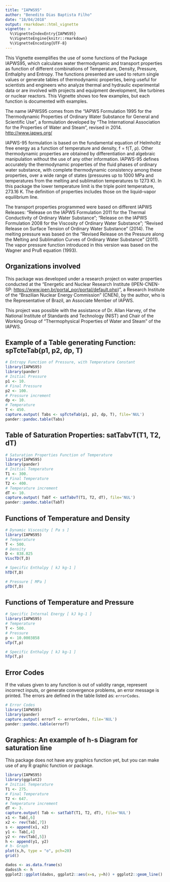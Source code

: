 ---
title: "IAPWS95"
author: "Benedito Dias Baptista Filho"
date: "18/04/2018"
output: rmarkdown::html_vignette
vignette: >
  %\VignetteIndexEntry{IAPWS95}
  %\VignetteEngine{knitr::rmarkdown}
  %\VignetteEncoding{UTF-8}
---

This Vignette exemplifies the use of some functions of the Package IAPWS95, which calculates water thermodynamic and transport properties as function of different combinations of Temperature, Density, Pressure, Enthalphy and Entropy. The functions presented are used to return single values or generate tables of thermodynamic properties, being useful for scientists and engineers who analyze thermal and hydraulic experimental data or are involved with projects and equipment development, like turbines or nuclear reactors. This Vignette shows too few examples, but each function is documented with examples.

The name IAPWS95 comes from the "IAPWS Formulation 1995 for the Thermodynamic Properties of Ordinary Water Substance for General and Scientific Use", a formulation developed by "The International Association for the Properties of Water and Steam", revised in 2014. <http://www.iapws.org/>

IAPWS-95 formulation is based on the fundamental equation of Helmholtz free energy as a function of temperature and density, f = f(T, ρ). Other thermodynamic properties are obtained by differentiation and algebraic manipulation without the use of any other information. IAPWS-95 defines accurately the thermodynamic properties of the fluid phases of ordinary water substance, with complete thermodynamic consistency among these properties, over a wide range of states (pressures up to 1000 MPa and temperatures from the melting and sublimation temperatures to 1273 K). In this package the lower temperature limit is the triple point temperature, 273.16 K. The definition of properties includes those on the liquid–vapor equilibrium line.

The transport properties programmed were based on different IAPWS Releases: "Release on the IAPWS Formulation 2011 for the Thermal Conductivity of Ordinary Water Substance"; "Release on the IAPWS Formulation 2008 for the Viscosity of Ordinary Water Substance"; "Revised Release on Surface Tension of Ordinary Water Substance" (2014). The melting pressure was based on the "Revised Release on the Pressure along the Melting and Sublimation Curves of Ordinary Water Substance" (2011). The vapor pressure function introduced in this version was based on the Wagner and Pru&#223; equation (1993).


## Organizations involved

This package was developed under a research project on water properties conducted at the "Energetic and Nuclear Research Institute (IPEN-CNEN-SP: <https://www.ipen.br/portal_por/portal/default.php>)", a Research Institute of the "Brazilian Nuclear Energy Commission" (CNEN), by the author, who is the Representative of Brazil, an Associate Member of IAPWS.

This project was possible with the assistance of Dr. Allan Harvey, of the National Institute of Standards and Technology (NIST) and Chair of the Working Group of "Thermophysical Properties of Water and Steam " of the IAPWS.


## Example of a Table generating Function: spTcteTab(p1, p2, dp, T)

```{r, results = 'asis'}
# Entropy Function of Pressure, with Temperature Constant
library(IAPWS95)
library(pander)
# Initial Pressure
p1 <- 10.
# Final Pressure
p2 <- 100.
# Pressure increment
dp <- 10.
# Temperature
T <- 450.
capture.output( Tabs <- spTcteTab(p1, p2, dp, T), file='NUL')
pander::pandoc.table(Tabs)
```

## Table of Saturation Properties: satTabvT(T1, T2, dT)

```{r, results = 'asis'}
# Saturation Properties Function of Temperature
library(IAPWS95)
library(pander)
# Initial Temperature
T1 <- 300.
# Final Temperature
T2 <- 400.
# Temperature increment
dT <- 10.
capture.output( TabT <- satTabvT(T1, T2, dT), file='NUL')
pander::pandoc.table(TabT)
```


## Functions of Temperature and Density

```{r, results = 'asis'}
# Dynamic Viscosity [ Pa s ]
library(IAPWS95)
# Temperature
T <- 500.
# Density
D <- 838.025
ViscTD(T,D)

# Specific Enthalpy [ kJ kg-1 ]
hTD(T,D)

# Pressure [ MPa ]
pTD(T,D)


```


## Functions of Temperature and Pressure

```{r, results = 'asis'}
# Specific Internal Energy [ kJ kg-1 ]
library(IAPWS95)
# Temperature
T <- 500.
# Pressure
p <- 10.0003858
uTp(T,p)

# Specific Enthalpy [ kJ kg-1 ]
hTp(T,p)

```


## Error Codes

If the values given to any function is  out of validity range, represent incorrect inputs, or generate convergence problems, an error message is printed. The errors are defined in the table listed as: `errorCodes`.


```{r, results = 'asis'}
# Error Codes
library(IAPWS95)
library(pander)
capture.output( errorT <- errorCodes, file='NUL')
pander::pandoc.table(errorT)

```


## Graphics: An example of h-s Diagram for saturation line

This package does not have any graphics function yet, but you can make use of any R graphic function or package.

```{r, fig.show='hold'}
library(IAPWS95)
library(ggplot2)
# Initial Temperature
T1 <- 275.
# Final Temperature
T2 <- 647.
# Temperature increment
dT <- 3.
capture.output( Tab <- satTabT(T1, T2, dT), file='NUL')
x1 <- Tab[,6]
x2 <- rev(Tab[,7])
s <- append(x1, x2)
y1 <- Tab[,4]
y2 <- rev(Tab[,5])
h <- append(y1, y2)
# h- Graph
plot(s,h, type = "o", pch=20)
grid()

dados <- as.data.frame(s)
dados$h <- h
ggplot2::ggplot(dados, ggplot2::aes(x=s, y=h)) + ggplot2::geom_line()

```
